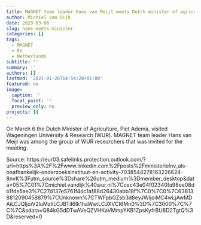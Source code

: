 ```yaml
---
title: MAGNET team leader Hans van Meijl meets Dutch minister of agriculture
author: Michiel van Dijk
date: 2023-03-06
slug: hans-meets-minister
categories: []
tags:
  - MAGNET
  - EU
  - Netherlands
subtitle: ''
summary: ''
authors: []
lastmod: '2021-01-26T14:54:28+01:00'
featured: no
image:
  caption: ''
  focal_point: ''
  preview_only: no
projects: []
---
```

On March 6 the Dutch Minister of Agriculture, Piet Adema, visited Wageningen University & Research (WUR). MAGNET team leader Hans van Meijl was among the group of WUR researchers that was invited for the meeting.

Source: https://eur03.safelinks.protection.outlook.com/?url=https%3A%2F%2Fwww.linkedin.com%2Fposts%2Fministerielnv_als-onafhankelijk-onderzoeksinstituut-en-activity-7038544278163226624-8nvK%3Futm_source%3Dshare%26utm_medium%3Dmember_desktop&data=05%7C01%7Cmichiel.vandijk%40wur.nl%7Ccec43e04f02340fa98ee08db1fde5ae3%7C27d137e5761f4dc1af88d26430abb18f%7C0%7C0%7C638138812090458879%7CUnknown%7CTWFpbGZsb3d8eyJWIjoiMC4wLjAwMDAiLCJQIjoiV2luMzIiLCJBTiI6Ik1haWwiLCJXVCI6Mn0%3D%7C3000%7C%7C%7C&sdata=Q84kG5dDTwAVeQZVHKaVMmpYKB1ZpsKyfrBU8D2TgtQ%3D&reserved=0


